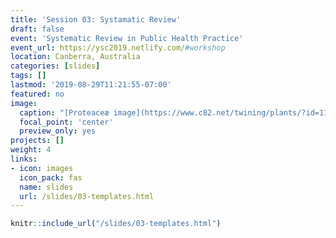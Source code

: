 ```yaml
---
title: 'Session 03: Systamatic Review'
draft: false
event: 'Systematic Review in Public Health Practice'
event_url: https://ysc2019.netlify.com/#workshop
location: Canberra, Australia
categories: [slides]
tags: []
lastmod: '2019-08-29T11:21:55-07:00'
featured: no
image:
  caption: "[Proteaceæ image](https://www.c82.net/twining/plants/?id=118) by Nicholas Rougeux, CC-BY-SA"
  focal_point: 'center'
  preview_only: yes
projects: []
weight: 4
links:
- icon: images
  icon_pack: fas
  name: slides
  url: /slides/03-templates.html
---
```



```r
knitr::include_url("/slides/03-templates.html")
```


